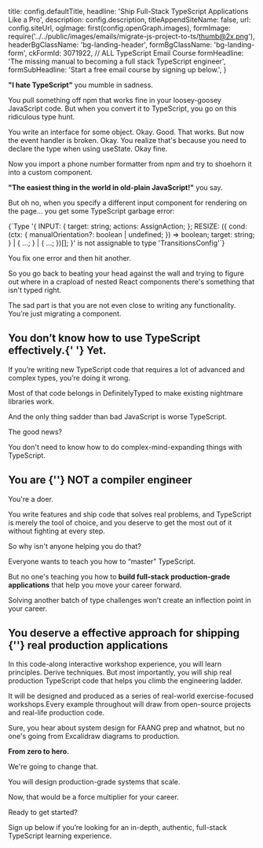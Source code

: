 
  title: config.defaultTitle,
  headline:
    'Ship <span className="bg-gradient-to-l from-sky-50 to-cyan-200 bg-clip-text text-transparent decoration-clone">Full-Stack TypeScript Applications</span> Like a Pro',
  description: config.description,
  titleAppendSiteName: false,
  url: config.siteUrl,
  ogImage: first(config.openGraph.images),
  formImage: require('../../public/images/emails/migrate-js-project-to-ts/thumb@2x.png'),
  headerBgClassName: 'bg-landing-header',
  formBgClassName: 'bg-landing-form',
  ckFormId: 3071922, // ALL TypeScript Email Course
  formHeadline:
    'The missing manual to becoming a full stack TypeScript engineer',
  formSubHeadline: 'Start a free email course by signing up below.',
}


<section className="bg-gradient-to-b from-transparent via-black/50 bg-opacity-75 mt-24 pb-8">

**"I hate TypeScript"** you mumble in sadness.

You pull something off npm that works fine in your loosey-goosey JavaScript code. But when you convert it to TypeScript, you go on this ridiculous type hunt.

You write an interface for some object. Okay. Good. That works. But now the event handler is broken. Okay. You realize that's because you need to declare the type when using useState. Okay fine.

Now you import a phone number formatter from npm and try to shoehorn it into a custom component.

**"The easiest thing in the world in old-plain JavaScript!"** you say.

But oh no, when you specify a different input component for rendering on the page... you get some TypeScript garbage error:

<div className="max-w-screen-sm p-5 rounded-lg bg-black/40 text-base border border-rose-400 font-mono leading-relaxed text-rose-100 w-full mx-auto">
  {`Type '{ INPUT: { target: string; actions: AssignAction<unknown, EventObject>; };
RESIZE: ({ cond: (ctx: { manualOrientation?: boolean | undefined; }) => boolean; target: string; } |
{ ...; } | { ...; })[]; }' is not assignable to type 'TransitionsConfig'`}
</div>

You fix one error and then hit another.

So you go back to beating your head against the wall and trying to figure out where in a crapload of nested React components there's something that isn't typed right.

The sad part is that you are not even close to writing any functionality. You’re just migrating a component.

<h2 className="text-center py-8">
  You don’t know how to use TypeScript effectively.{' '}
  <Annotation type="underline" strokeWidth={6}>
    Yet.
  </Annotation>
</h2>

If you’re writing new TypeScript code that requires a lot of advanced and complex types, you’re doing it wrong.

Most of that code belongs in DefinitelyTyped to make existing nightmare libraries work.

And the only thing sadder than bad JavaScript is worse TypeScript.

The good news?

You don't need to know how to do complex-mind-expanding things with TypeScript.

<h2 className="text-center py-8">
  You are {''}
  <Annotation type="underline" strokeWidth={6}>
    NOT
  </Annotation> a compiler engineer
</h2>

You're a doer.

You write features and ship code that solves real problems, and TypeScript is merely the tool of choice, and you deserve to get the most out of it without fighting at every step.

So why isn't anyone helping you do that?

Everyone wants to teach you how to “master” TypeScript.

But no one's teaching you how to <span className="text-white">**build full-stack production-grade applications**</span> that help you move your career forward.

Solving another batch of type challenges won’t create an inflection point in your career.

<h2 className="text-center py-8">
  You deserve a effective approach for shipping {''}
  <Annotation type="underline" strokeWidth={6}>
    real production
  </Annotation> applications
</h2>

In this code-along interactive workshop experience, you will learn principles. Derive techniques. But most importantly, you will ship real production TypeScript code that helps you climb the engineering ladder.

It will be designed and produced as a series of real-world exercise-focused workshops.Every example throughout will draw from open-source projects and real-life production code.

Sure, you hear about system design for FAANG prep and whatnot, but no one's going from Excalidraw diagrams to production.

**From zero to hero.**

We're going to change that.

You will design production-grade systems that scale.

Now, that would be a force multiplier for your career.

Ready to get started?

Sign up below if you’re looking for an in-depth, authentic, full-stack TypeScript learning experience.

</section>
